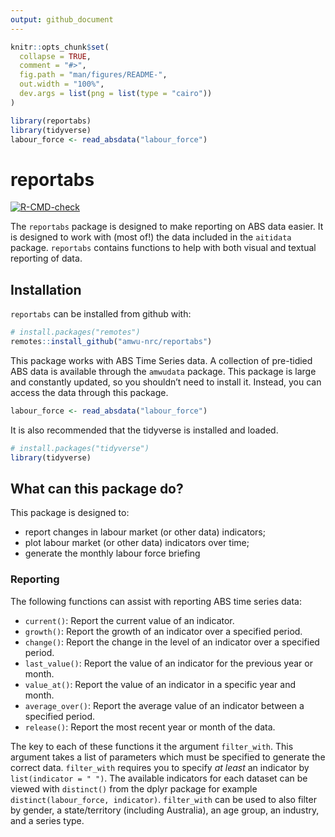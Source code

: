 ```yaml
---
output: github_document
---
```


<!-- README.md is generated from README.Rmd. Please edit that file -->

```r
knitr::opts_chunk$set(
  collapse = TRUE,
  comment = "#>",
  fig.path = "man/figures/README-",
  out.width = "100%",
  dev.args = list(png = list(type = "cairo"))
)

library(reportabs)
library(tidyverse)
labour_force <- read_absdata("labour_force")
```

# reportabs

<!-- badges: start -->

[![R-CMD-check](https://github.com/aiti-flinders/reportabs/workflows/R-CMD-check/badge.svg)](https://github.com/aiti-flinders/reportabs/actions)

<!-- badges: end -->

The `reportabs` package is designed to make reporting on ABS data easier. It is designed to work with (most of!) the data included in the `aitidata` package. `reportabs` contains functions to help with both visual and textual reporting of data.

## Installation

`reportabs` can be installed from github with:

``` r
# install.packages("remotes")
remotes::install_github("amwu-nrc/reportabs")
```

This package works with ABS Time Series data. A collection of pre-tidied ABS data is available through the `amwudata` package. This package is large and constantly updated, so you shouldn't need to install it. Instead, you can access the data through this package.

``` r
labour_force <- read_absdata("labour_force")
```

It is also recommended that the tidyverse is installed and loaded.

``` r
# install.packages("tidyverse")
library(tidyverse)
```

## What can this package do?

This package is designed to:

-   report changes in labour market (or other data) indicators;
-   plot labour market (or other data) indicators over time;
-   generate the monthly labour force briefing

### Reporting

The following functions can assist with reporting ABS time series data:

-   `current()`: Report the current value of an indicator.
-   `growth()`: Report the growth of an indicator over a specified period.
-   `change()`: Report the change in the level of an indicator over a specified period.
-   `last_value()`: Report the value of an indicator for the previous year or month.
-   `value_at()`: Report the value of an indicator in a specific year and month.
-   `average_over()`: Report the average value of an indicator between a specified period.
-   `release()`: Report the most recent year or month of the data.

The key to each of these functions it the argument `filter_with`. This argument takes a list of parameters which must be specified to generate the correct data. `filter_with` requires you to specify *at least* an indicator by `list(indicator = " ")`. The available indicators for each dataset can be viewed with `distinct()` from the dplyr package for example `distinct(labour_force, indicator)`. `filter_with` can be used to also filter by gender, a state/territory (including Australia), an age group, an industry, and a series type. 

